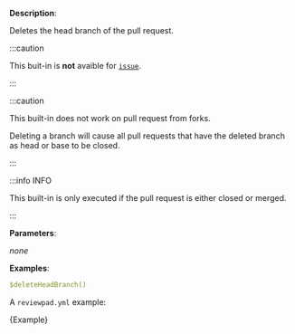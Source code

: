 
**Description**:

Deletes the head branch of the pull request.

:::caution

This buit-in is **not** avaible for [`issue`](/guides/syntax#workflow).

:::

:::caution

This built-in does not work on pull request from forks.

Deleting a branch will cause all pull requests that have the deleted branch as head or base to be closed.

:::

:::info INFO

This built-in is only executed if the pull request is either closed or merged.

:::

**Parameters**:

_none_

**Examples**:

```yml
$deleteHeadBranch()
```

A `reviewpad.yml` example:

<CodeBlock language="yml">{Example}</CodeBlock>
